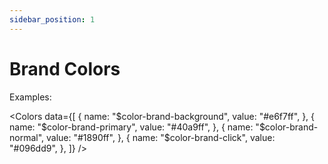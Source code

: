 ```yaml
---
sidebar_position: 1
---
```

# Brand Colors


Examples:

<Colors
    data={[
        {
            name: "$color-brand-background",
            value: "#e6f7ff",
        },
        {
            name: "$color-brand-primary",
            value: "#40a9ff",
        },
        {
            name: "$color-brand-normal",
            value: "#1890ff",
        },
        {
            name: "$color-brand-click",
            value: "#096dd9",
        },
    ]}
/>
